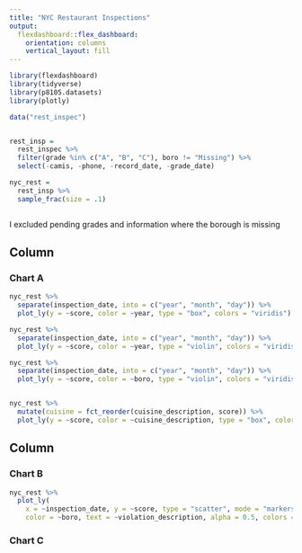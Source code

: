 ```yaml
---
title: "NYC Restaurant Inspections"
output: 
  flexdashboard::flex_dashboard:
    orientation: columns
    vertical_layout: fill
---
```



```r
library(flexdashboard)
library(tidyverse)
library(p8105.datasets)
library(plotly)

data("rest_inspec")


rest_insp = 
  rest_inspec %>% 
  filter(grade %in% c("A", "B", "C"), boro != "Missing") %>% 
  select(-camis, -phone, -record_date, -grade_date) 

nyc_rest = 
  rest_insp %>% 
  sample_frac(size = .1)



```
I excluded pending grades and information where the borough is missing 


Column {data-width=650}
-----------------------------------------------------------------------

### Chart A

```r

nyc_rest %>% 
  separate(inspection_date, into = c("year", "month", "day")) %>% 
  plot_ly(y = ~score, color = ~year, type = "box", colors = "viridis")

nyc_rest %>% 
  separate(inspection_date, into = c("year", "month", "day")) %>% 
  plot_ly(y = ~score, color = ~year, type = "violin", colors = "viridis")

nyc_rest %>% 
  separate(inspection_date, into = c("year", "month", "day")) %>% 
  plot_ly(y = ~score, color = ~boro, type = "violin", colors = "viridis")


nyc_rest %>% 
  mutate(cuisine = fct_reorder(cuisine_description, score)) %>% 
  plot_ly(y = ~score, color = ~cuisine_description, type = "box", colors = "viridis")
```

Column {data-width=350}
-----------------------------------------------------------------------

### Chart B

```r

nyc_rest %>%
  plot_ly(
    x = ~inspection_date, y = ~score, type = "scatter", mode = "markers",
    color = ~boro, text = ~violation_description, alpha = 0.5, colors = "viridis")

```







### Chart C

```r

```




